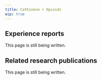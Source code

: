 ---
title: Cathinone + Opioids
wip: true
---

## Experience reports

This page is still being written.

## Related research publications

This page is still being written.

